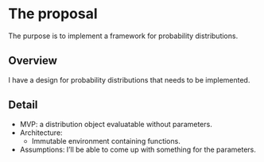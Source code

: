 # The proposal
<!--
This is where the proposal should be outlined. 
-->

The purpose is to implement a framework for probability distributions.

## Overview
<!--
At a high-level address what your proposal is and how it will address the problem identified. Highlight any benefits to the R Community that follow from solving the problem. This should be your most compelling section.
-->

I have a design for probability distributions that needs to be implemented. 

## Detail
<!--
Go into more detail about the specifics of the project and it delivers against the problem.

Depending on project type the detail section should include:

 - [ ] Minimum Viable Product
 - [ ] Architecture
 - [ ] Assumptions
-->

- MVP: a distribution object evaluatable without parameters.
- Architecture:
  - Immutable environment containing functions.
- Assumptions: I'll be able to come up with something for the parameters.